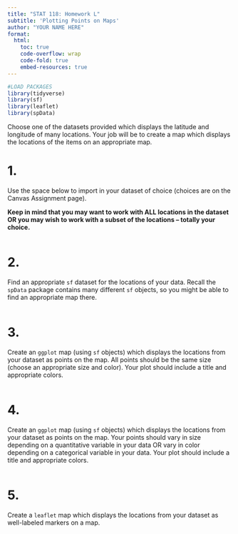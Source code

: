 ```yaml
---
title: "STAT 118: Homework L"
subtitle: 'Plotting Points on Maps'
author: "YOUR NAME HERE"
format:
  html: 
    toc: true
    code-overflow: wrap
    code-fold: true
    embed-resources: true
---
```


```r
#LOAD PACKAGES 
library(tidyverse)
library(sf) 
library(leaflet)
library(spData)
```

Choose one of the datasets provided which displays the latitude and longitude of many locations. Your job will be to create a map which displays the locations of the items on an appropriate map.

# 1.
Use the space below to import in your dataset of choice (choices are on the Canvas Assignment page). 

**Keep in mind that you may want to work with ALL locations in the dataset OR you may wish to work with a subset of the locations -- totally your choice.**

```r

```

# 2.
Find an appropriate `sf` dataset for the locations of your data. Recall the `spData` package contains many different `sf` objects, so you might be able to find an appropriate map there. 

```r

```

# 3.
Create an `ggplot` map (using `sf` objects) which displays the locations from your dataset as points on the map. All points should be the same size (choose an appropriate size and color). Your plot should include a title and appropriate colors. 

```r

```

# 4.
Create an `ggplot` map (using `sf` objects) which displays the locations from your dataset as points on the map. Your points should vary in size depending on a quantitative variable in your data OR vary in color depending on a categorical variable in your data. Your plot should include a title and appropriate colors.

```r

```

# 5.
Create a `leaflet` map which displays the locations from your dataset as well-labeled markers on a map. 

```r

```

